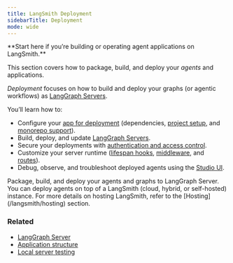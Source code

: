 ```yaml
---
title: LangSmith Deployment
sidebarTitle: Deployment
mode: wide
---
```


<Callout icon="rocket" color="#4F46E5" iconType="regular">
**Start here if you’re building or operating agent applications on LangSmith.**
</Callout>

This section covers how to package, build, and deploy your _agents_ and applications.

_Deployment_ focuses on how to build and deploy your graphs (or agentic workflows) as [LangGraph Servers](/langsmith/langgraph-server).

You’ll learn how to:

- Configure your [app for deployment](/langsmith/application-structure) (dependencies, [project setup](/langsmith/setup-app-requirements-txt), and [monorepo support](/langsmith/monorepo-support)).
- Build, deploy, and update [LangGraph Servers](/langsmith/langgraph-servers).
- Secure your deployments with [authentication and access control](/langsmith/auth).
- Customize your server runtime ([lifespan hooks](/langsmith/custom-lifespan), [middleware](/langsmith/custom-middleware), and [routes](/langsmith/custom-routes)).
- Debug, observe, and troubleshoot deployed agents using the [Studio UI](/langsmith/studio).

<Columns cols={1}>
  <Card
    title="Deployment"
    icon="robot"
    href="/langsmith/application-structure"
    cta="Get started"
  >
    Package, build, and deploy your agents and graphs to LangGraph Server.
  </Card>
</Columns>

<Tip>
You can deploy agents on top of a LangSmith (cloud, hybrid, or self-hosted) instance. For more details on hosting LangSmith, refer to the [Hosting](/langsmith/hosting) section.
</Tip>

### Related

- [LangGraph Server](/langsmith/langgraph-server)
- [Application structure](/langsmith/application-structure)
- [Local server testing](/langsmith/local-server)
